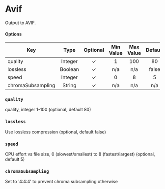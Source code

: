 # Avif

Output to AVIF.

#### **Options**

| Key               |  Type   | Optional | Min Value | Max Value | Default |
| ----------------- | :-----: | :------: | :-------: | :-------: | :-----: |
| quality           | Integer |    ✓     |     1     |    100    |   80    |
| lossless          | Boolean |    ✓     |    n/a    |    n/a    |  false  |
| speed             | Integer |    ✓     |     0     |     8     |    5    |
| chromaSubsampling | String  |    ✓     |    n/a    |    n/a    |   n/a   |

### `quality`

quality, integer 1-100 (optional, default 80)

### `lossless`

Use lossless compression (optional, default false)

### `speed`

CPU effort vs file size, 0 (slowest/smallest) to 8 (fastest/largest) (optional, default 5)

### `chromaSubsampling`

Set to '4:4:4' to prevent chroma subsampling otherwise
